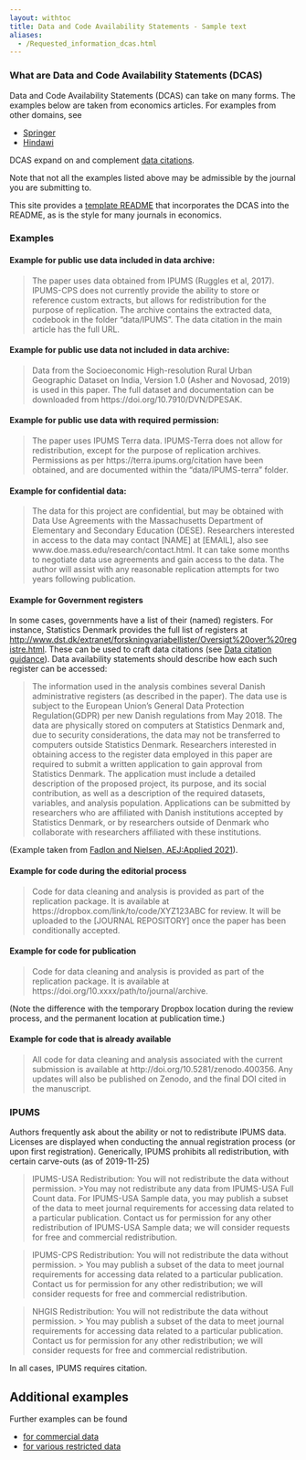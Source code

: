 ```yaml
---
layout: withtoc
title: Data and Code Availability Statements - Sample text
aliases:
  - /Requested_information_dcas.html
---
```


### What are Data and Code Availability Statements (DCAS)

Data and Code Availability Statements (DCAS) can take on many forms. The examples below are taken from economics articles. For examples from other domains, see

- [Springer](https://www.springernature.com/gp/authors/research-data-policy/data-availability-statements/12330880)
- [Hindawi](https://www.hindawi.com/research.data/#statement.templates)

DCAS expand on and complement [data citations](../Guidance/Data_citation_guide.qmd).

Note that not all the examples listed above may be admissible by the journal you are submitting to. 


This site provides a [template README](../Templates/template-README.qmd) that incorporates the DCAS into the README, as is the style for many journals in economics. 

### Examples

#### Example for public use data included in data archive:

> The paper uses data obtained from IPUMS (Ruggles et al, 2017). IPUMS-CPS does not currently provide the ability to store or reference custom extracts, but allows for redistribution for the purpose of replication. The archive contains the extracted data, codebook in the folder "data/IPUMS". The data citation in the main article has the full URL. 


#### Example for public use data not included in data archive:

> Data from the Socioeconomic High-resolution Rural Urban Geographic Dataset on India, Version 1.0  (Asher and Novosad, 2019) is used in this paper. The full dataset and documentation can be downloaded from https://doi.org/10.7910/DVN/DPESAK.

#### Example for public use data with required permission:

> The paper uses IPUMS Terra data. IPUMS-Terra does not allow for redistribution, except for the purpose of replication archives. Permissions as per https://terra.ipums.org/citation have been obtained, and are documented within the "data/IPUMS-terra" folder.


#### Example for confidential data: 

> The data for this project are confidential, but may be obtained with Data Use Agreements with the Massachusetts Department of Elementary and Secondary Education (DESE). Researchers interested in access to the data may contact [NAME] at [EMAIL], also see www.doe.mass.edu/research/contact.html. It can take some months to negotiate data use agreements and gain access to the data. The author will assist with any reasonable replication attempts for two years following publication.

#### Example for Government registers

In some cases, governments have a list of their (named) registers. For instance, Statistics Denmark provides the full list of registers at [http://www.dst.dk/extranet/forskningvariabellister/Oversigt%20over%20registre.html](http://www.dst.dk/extranet/forskningvariabellister/Oversigt%20over%20registre.html). These can be used to craft data citations (see [Data citation guidance](https://social-science-data-editors.github.io/guidance/addtl-data-citation-guidance.html#government-registers)). Data availability statements should describe how each such register can be accessed:

> The information used in the analysis combines several Danish administrative registers (as described in the paper). The data use is subject to the European Union’s General Data Protection Regulation(GDPR) per new Danish regulations from May 2018. The data are physically stored on computers at Statistics Denmark and, due to security considerations, the data may not be transferred to computers outside Statistics Denmark. Researchers interested in obtaining access to the register data employed in this paper are required to submit a written application to gain approval from Statistics Denmark. The application must include a detailed description of the proposed project, its purpose, and its social contribution, as well as a description of the required datasets, variables, and analysis population. Applications can be submitted by researchers who are affiliated with Danish institutions accepted by Statistics Denmark, or by researchers outside of Denmark who collaborate with researchers affiliated with these institutions.

(Example taken from [Fadlon and Nielsen, AEJ:Applied 2021](https://doi.org/10.1257/app.20170604)).

#### Example for code during the editorial process

> Code for data cleaning and analysis is provided as part of the replication package. It is available at https://dropbox.com/link/to/code/XYZ123ABC for review. It will be uploaded to the [JOURNAL REPOSITORY] once the paper has been conditionally accepted.

#### Example for code for publication

> Code for data cleaning and analysis is provided as part of the replication package. It is available at https://doi.org/10.xxxx/path/to/journal/archive.

(Note the difference with the temporary Dropbox location during the review process, and the permanent location at publication time.)

#### Example for code that is already available

> All code for data cleaning and analysis associated with the current submission is available at http://doi.org/10.5281/zenodo.400356. Any updates will also be published on Zenodo, and the final DOI cited in the manuscript.

### IPUMS

Authors frequently ask about the ability or not to redistribute IPUMS data. Licenses are displayed when conducting the annual registration process (or upon first registration). Generically, IPUMS prohibits all redistribution, with certain carve-outs (as of 2019-11-25)

> IPUMS-USA Redistribution: You will not redistribute the data without permission.
>>You may not redistribute any data from IPUMS-USA Full Count data. For IPUMS-USA Sample data, you may publish a subset of the data to meet journal requirements for accessing data related to a particular publication. Contact us for permission for any other redistribution of IPUMS-USA Sample data; we will consider requests for free and commercial redistribution. 

> IPUMS-CPS Redistribution: You will not redistribute the data without permission.
>> You may publish a subset of the data to meet journal requirements for accessing data related to a particular publication. Contact us for permission for any other redistribution; we will consider requests for free and commercial redistribution. 

> NHGIS Redistribution: You will not redistribute the data without permission.
>> You may publish a subset of the data to meet journal requirements for accessing data related to a particular publication. Contact us for permission for any other redistribution; we will consider requests for free and commercial redistribution. 

In all cases, IPUMS requires citation.

## Additional examples

Further examples can be found 

- [for commercial data](../Other/DCAS_Commercial_data.qmd)
- [for various restricted data](../Other/DCAS_Restricted_data.qmd)